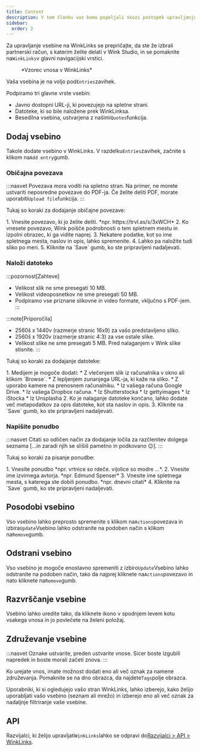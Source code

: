 ```yaml
---
title: Content
description: V tem članku vas bomo popeljali skozi postopek upravljanja vsebine WinkLinks.
sidebar:
  order: 2
---
```


Za upravljanje vsebine na WinkLinks se prepričajte, da ste že izbrali partnerski račun, s katerim želite delati v Wink Studio, in se pomaknite na`WinkLinks`v glavni navigacijski vrstici.

<figure>
  <CloudinaryImage width="350" height="561" resize="scale" quality="best" alt="Vnos v WinkLinks" src="academy/winklinks-entry" errorImage="noimage_opaque_nyrtl0.png" />

  <figcaption>*Vzorec vnosa v WinkLinks*</figcaption>
</figure>


Vaša vsebina je na voljo pod`Entries`zavihek.

Podpiramo tri glavne vrste vsebin:

* Javno dostopni URL-ji, ki povezujejo na spletne strani.
* Datoteke, ki so bile naložene prek WinkLinksa.
* Besedilna vsebina, ustvarjena z našimi`Quotes`funkcija.

## Dodaj vsebino

Takole dodate vsebino v WinkLinks. V razdelku`Entries`zavihek, začnite s klikom na`Add entry`gumb.

### Običajna povezava

:::nasvet
Povezava mora voditi na spletno stran. Na primer, ne morete ustvariti neposredne povezave do PDF-ja. Če želite deliti PDF, morate uporabiti`Upload file`funkcija.
:::

Tukaj so koraki za dodajanje običajne povezave:

<Steps>
  1. Vnesite povezavo, ki jo želite deliti. *npr. https://trvl.as/s/3xWCH*
  2. Ko vnesete povezavo, Wink poišče podrobnosti o tem spletnem mestu in izpolni obrazec, ki ga vidite naprej.
  3. Nekatere podatke, kot so ime spletnega mesta, naslov in opis, lahko spremenite.
  4. Lahko pa naložite tudi sliko po meri.
  5. Kliknite na `Save` gumb, ko ste pripravljeni nadaljevati.
</Steps>


### Naloži datoteko

:::pozornost\[Zahteve]

* Velikost slik ne sme presegati 10 MB.
* Velikost videoposnetkov ne sme presegati 50 MB.
* Podpiramo vse priznane slikovne in video formate, vključno s PDF-jem.
  :::

:::note\[Priporočila]

* 2560š x 1440v (razmerje stranic 16x9) za vašo predstavljeno sliko.
* 2560š x 1920v (razmerje stranic 4:3) za vse ostale slike.
* Velikost slike ne sme presegati 5 MB. Pred nalaganjem v Wink slike stisnite. :::

Tukaj so koraki za dodajanje datoteke:

<Steps>
  1. Medijem je mogoče dodati:
     * Z vlečenjem slik iz računalnika v okno ali klikom `Browse`.
     * Z lepljenjem zunanjega URL-ja, ki kaže na sliko.
     * Z uporabo kamere na prenosnem računalniku.
     * Iz vašega računa Google Drive.
     * Iz vašega Dropbox računa.
     * Iz Shutterstocka
     * Iz gettyimages
     * Iz iStocka
     * Iz Unsplasha
  2. Ko je nalaganje datoteke končano, lahko dodate več metapodatkov za opis datoteke, kot sta naslov in opis.
  3. Kliknite na `Save` gumb, ko ste pripravljeni nadaljevati.
</Steps>


### Napišite ponudbo

:::nasvet
Citati so odličen način za dodajanje ločila za razčlenitev dolgega seznama \[...in zaradi njih se slišiš pametno in podkovano 😉].
:::

Tukaj so koraki za pisanje ponudbe:

<Steps>
  1. Vnesite ponudbo *npr. vrtnice so rdeče. vijolice so modre ...*.
  2. Vnesite ime izvirnega avtorja. *npr. Edmund Spenser*
  3. Vnesite ime spletnega mesta, s katerega ste dobili ponudbo. *npr. dnevni citati*
  4. Kliknite na `Save` gumb, ko ste pripravljeni nadaljevati.
</Steps>


## Posodobi vsebino

Vso vsebino lahko preprosto spremenite s klikom na`Actions`povezava in izbira`Update`Vsebino lahko odstranite na podoben način s klikom na`Remove`gumb.

## Odstrani vsebino

Vso vsebino je mogoče enostavno spremeniti z izbiro`Update`Vsebino lahko odstranite na podoben način, tako da najprej kliknete na`Actions`povezavo in nato kliknete na`Remove`gumb.

## Razvrščanje vsebine

Vsebino lahko uredite tako, da kliknete ikono v spodnjem levem kotu vsakega vnosa in jo povlečete na želeni položaj.

## Združevanje vsebine

:::nasvet
Oznake ustvarite, preden ustvarite vnose. Sicer boste izgubili napredek in boste morali začeti znova.
:::

Ko urejate vnos, imate možnost dodati eno ali več oznak za namene združevanja. Pomaknite se na dno obrazca, da najdete`Tags`polje obrazca.

Uporabniki, ki si ogledujejo vašo stran WinkLinks, lahko izberejo, kako želijo uporabljati vašo vsebino (seznam ali mrežo) in izberejo eno ali več oznak za nadaljnje filtriranje vaše vsebine.

## API

Razvijalci, ki želijo upravljati`WinkLinks`lahko se odpravi do[Razvijalci > API > WinkLinks](/developers/apis/#winklinks-api).


